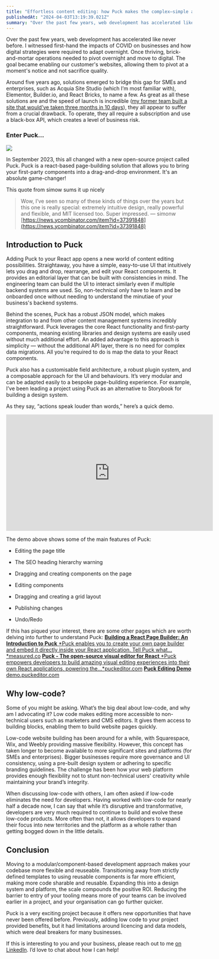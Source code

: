 ```yaml
---
title: "Effortless content editing: how Puck makes the complex—simple and flexible"
publishedAt: "2024-04-03T13:19:39.021Z"
summary: "Over the past few years, web development has accelerated like never before. I witnessed first-hand the impacts of COVID on businesses and how digital strategies were required to adapt overnight. Once…"
---
```


Over the past few years, web development has accelerated like never before. I witnessed first-hand the impacts of COVID on businesses and how digital strategies were required to adapt overnight. Once thriving, brick-and-mortar operations needed to pivot overnight and move to digital. The goal became enabling our customer's websites, allowing them to pivot at a moment's notice and not sacrifice quality.

Around five years ago, solutions emerged to bridge this gap for SMEs and enterprises, such as Acquia Site Studio (which I’m most familiar with), Elementor, Builder.io, and React Bricks, to name a few. As great as all these solutions are and the speed of launch is incredible ([my former team built a site that would’ve taken three months in 10 days](https://www.acquia.com/resources/case-studies/15below)), they all appear to suffer from a crucial drawback. To operate, they all require a subscription and use a black-box API, which creates a level of business risk.

### Enter Puck…

![](https://cdn-images-1.medium.com/max/2400/1*VoITcCuP6-UYbBih2SFZEA.png)

In September 2023, this all changed with a new open-source project called Puck. Puck is a react-based page-building solution that allows you to bring your first-party components into a drag-and-drop environment. It's an absolute game-changer!

This quote from simow sums it up nicely

> Wow, I’ve seen so many of these kinds of things over the years but this one is really special: extremely intuitive design, really powerful and flexible, and MIT licensed too. Super impressed.
> — simonw
> [https://news.ycombinator.com/item?id=37391848](https://news.ycombinator.com/item?id=37391848)

## Introduction to Puck

Adding Puck to your React app opens a new world of content editing possibilities. Straightaway, you have a simple, easy-to-use UI that intuitively lets you drag and drop, rearrange, and edit your React components. It provides an editorial layer that can be built with consistencies in mind. The engineering team can build the UI to interact similarly even if multiple backend systems are used. So, non-technical only have to learn and be onboarded once without needing to understand the minutiae of your business's backend systems.

Behind the scenes, Puck has a robust JSON model, which makes integration to and from other content management systems incredibly straightforward. Puck leverages the core React functionality and first-party components, meaning existing libraries and design systems are easily used without much additional effort. An added advantage to this approach is simplicity — without the additional API layer, there is no need for complex data migrations. All you’re required to do is map the data to your React components.

Puck also has a customisable field architecture, a robust plugin system, and a composable approach for the UI and behaviours. It’s very modular and can be adapted easily to a bespoke page-building experience. For example, I’ve been leading a project using Puck as an alternative to Storybook for building a design system.

As they say, “actions speak louder than words,” here’s a quick demo.

<iframe
  width="560"
  height="315"
  src="https://www.youtube.com/embed/4gILnWIOQq4?si=c_V4y7z84cpsNGON"
  title="YouTube video player"
  frameborder="0"
  allow="accelerometer; autoplay; clipboard-write; encrypted-media; gyroscope; picture-in-picture; web-share"
  referrerpolicy="strict-origin-when-cross-origin"
  allowfullscreen
></iframe>

The demo above shows some of the main features of Puck:

- Editing the page title

- The SEO heading hierarchy warning

- Dragging and creating components on the page

- Editing components

- Dragging and creating a grid layout

- Publishing changes

- Undo/Redo

If this has piqued your interest, there are some other pages which are worth delving into further to understand Puck:
[**Building a React Page Builder: An Introduction to Puck**
*Puck enables you to create your own page builder and embed it directly inside your React application. Tell Puck what…*measured.co](https://measured.co/blog/building-a-react-page-builder-an-introduction-to-puck)
[**Puck - The open-source visual editor for React**
*Puck empowers developers to build amazing visual editing experiences into their own React applications, powering the…*puckeditor.com](https://puckeditor.com/)
[**Puck Editing Demo**
demo.puckeditor.com](https://demo.puckeditor.com/edit)

## Why low-code?

Some of you might be asking. What’s the big deal about low-code, and why am I advocating it? Low code makes editing more accessible to non-technical users such as marketers and CMS editors. It gives them access to building blocks, enabling them to build website pages quickly.

Low-code website building has been around for a while, with Squarespace, Wix, and Weebly providing massive flexibility. However, this concept has taken longer to become available to more significant sites and platforms (for SMEs and enterprises). Bigger businesses require more governance and UI consistency, using a pre-built design system or adhering to specific branding guidelines. The challenge has been how your web platform provides enough flexibility not to stunt non-technical users' creativity while maintaining your brand’s integrity.

When discussing low-code with others, I am often asked if low-code eliminates the need for developers. Having worked with low-code for nearly half a decade now, I can say that while it’s disruptive and transformative, developers are very much required to continue to build and evolve these low-code products. More often than not, it allows developers to expand their focus into new territories and the platform as a whole rather than getting bogged down in the little details.

## Conclusion

Moving to a modular/component-based development approach makes your codebase more flexible and reuseable. Transitioning away from strictly defined templates to using reusable components is far more efficient, making more code sharable and reusable. Expanding this into a design system and platform, the scale compounds the positive ROI. Reducing the barrier to entry of your tooling means more of your teams can be involved earlier in a project, and your organisation can go further quicker.

Puck is a very exciting project because it offers new opportunities that have never been offered before. Previously, adding low code to your project provided benefits, but it had limitations around licencing and data models, which were deal breakers for many businesses.

If this is interesting to you and your business, please reach out to me [on LinkedIn](https://www.linkedin.com/in/xavier-mirabelli-montan-5633203b/). I’d love to chat about how I can help!

